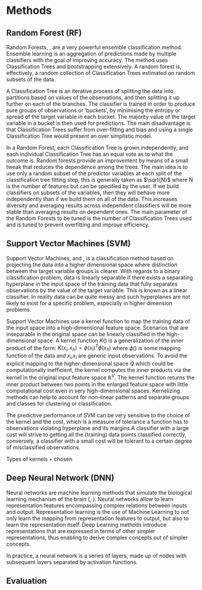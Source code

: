 # Methods

## Random Forest (RF)

Random Forests, \citet{rfor}, are a very powerful ensemble classification method. Ensemble learning is an aggregation of predictions made by multiple classifiers with the goal of improving accuracy. The method uses Classification Trees and bootstrapping extensively. A random forest is, effectively, a random collection of Classification Trees estimated on random subsets of the data.  

A Classification Tree is an iterative process of splitting the data into partitions based on values of the observations, and then splitting it up further on each of the branches. The classifier is trained in order to produce pure groups of observations or 'buckets', by minimising the entropy or spread of the target variable in each bucket. The majority value of the target variable in a bucket is then used for predictions. The main disadvantage is that Classification Trees suffer from over-fitting and bias and using a single Classification Tree would present an over simplistic model.  

In a Random Forest, each Classification Tree is  grown independently, and each individual Classification Tree has an equal vote as to what the outcome is. Random forests provide an improvement by means of a small tweak that reduces the dependence among the trees. The main idea is to use only a random subset of the predictor variables at each split of the classification tree fitting step, this is generally taken as $\sqrt{N}$ where N is the number of features but can be specified by the user. If we build classifiers on subsets of the variables, then they will behave more independently than if we build them on all of the data. This increases diversity and averaging results across independent classifiers will be more stable than averaging results on dependent ones. The main parameter of the Random Forests to be tuned is the number of Classification Trees used and is tuned to prevent overfitting and improve efficiency.  

## Support Vector Machines (SVM)

Support Vector Machines, \citet{svm1} and \citet{svm2}, is a classification method based on projecting the data into a higher dimensional space where distinction between the target variable groups is clearer. With regards to a binary classification problem, data is linearly separable if there exists a separating hyperplane in the input space of the training data that fully separates observations by the value of the target variable. This is known as a linear classifier. In reality data can be quite messy and such hyperplanes are not likely to exist for a specific problem, especially in higher dimension problems.  

Support Vector Machines use a kernel function to map the training data of the input space into a high-dimensional feature space. Scenarios that are inseparable in the original space can be linearly classified in the high-dimensional space. A kernel function $K()$ is a generalization of the inner product of the form: $K(x_i, x_h) = \phi(x_i)^T \phi (x_h)$ where $\phi()$ is some mapping function of the data and $x_i$,$x_i$ are generic input observations. To avoid the explicit mapping to the higher-dimensional space $Q$ which could be computationally inefficient, the kernel computes the inner products via the kernel in the original input feature space $\mathbb{R}^V$. The kernel function returns the inner product between two points in the enlarged feature space with little computational cost even in very high-dimensional spaces. Kernelizing methods can help to account for non-linear patterns and separate groups and classes for clustering or classification.   

The predictive performance of SVM can be very sensitive to the choice of the kernel and the cost, which is a measure of tolerance a function has to observations violating hyperplane and its margins.A classifier with a large cost will strive to getting all the (training) data points classified correctly, conversely, a classifier with a small cost will be tolerant to a certain degree of misclassified observations.

Types of kernels + chosen

## Deep Neural Network (DNN)

Neural networks are machine learning methods that simulate the biological learning mechanism of the brain (\citet{Goodfellow-et-al-2016}, \citet{zhang2021dive}). Neural networks allow to learn representation features encompassing complex relations between inputs and output. Representation learning is the use of Machine Learning to not only learn the mapping from representation features to output, but also to learn the representation itself. Deep Learning methods introduce representations that are expressed in terms of other simpler representations, thus enabling to derive complex concepts out of simpler concepts.

In practice, a neural network is a series of layers, made up of nodes with subsequent layers separated by activation functions.

## Evaluation








